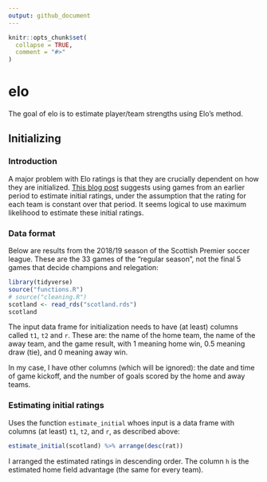 ```yaml
---
output: github_document
---
```


<!-- README.md is generated from README.Rmd. Please edit that file -->

```r
knitr::opts_chunk$set(
  collapse = TRUE,
  comment = "#>"
)
```

# elo

<!-- badges: start -->
<!-- badges: end -->

The goal of elo is to estimate player/team strengths using Elo's method.

## Initializing

### Introduction

A major problem with Elo ratings is that they are crucially dependent on how they are initialized. [This blog post](http://opisthokonta.net/?p=1412) suggests using games from an earlier period to estimate initial ratings, under the assumption that the rating for each team is constant over that period. It seems logical to use maximum likelihood to estimate these initial ratings.

### Data format

Below are results from the 2018/19 season of the Scottish Premier soccer league. These are the 33 games of the "regular season", not the final 5 games that decide champions and relegation:

```r
library(tidyverse)
source("functions.R")
# source("cleaning.R")
scotland <- read_rds("scotland.rds")
scotland
```

The input data frame for initialization needs to have (at least) columns called `t1`, `t2` and `r`. These are: the name of the home team, the name of the away team, and the game result, with 1 meaning home win, 0.5 meaning draw (tie), and 0 meaning away win.

In my case, I have other columns (which will be ignored): the date and time of game kickoff, and the number of goals scored by the home and away teams.

### Estimating initial ratings

Uses the function `estimate_initial` whoes input is a data frame with columns (at least) `t1`, `t2`, and `r`, as described above:

```r
estimate_initial(scotland) %>% arrange(desc(rat))
```

I arranged the estimated ratings in descending order. The column `h` is the estimated home field advantage (the same for every team). 